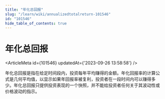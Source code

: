 ```yaml
---
title: "年化总回报"
slug: "/learn/wiki/annualizedtotalreturn-101546"
id: "101546"
hide_table_of_contents: true
---
```



# 年化总回报

<ArticleMeta id={101546} updatedAt={'2023-09-26 13:58:58'} />
<div className='border-solid border-b border-t-0 my-4 border-[var(--ifm-color-gray-300)]' />

年化总回报是指在给定时间段内，投资每年平均赚得的金额。年化回报率的计算公式是几何平均值，以显示如果年回报率被复利，投资者在一段时间内可以赚得多少。年化总回报只提供投资表现的一个快照，并不能给投资者任何关于其波动性或价格波动的指示。
